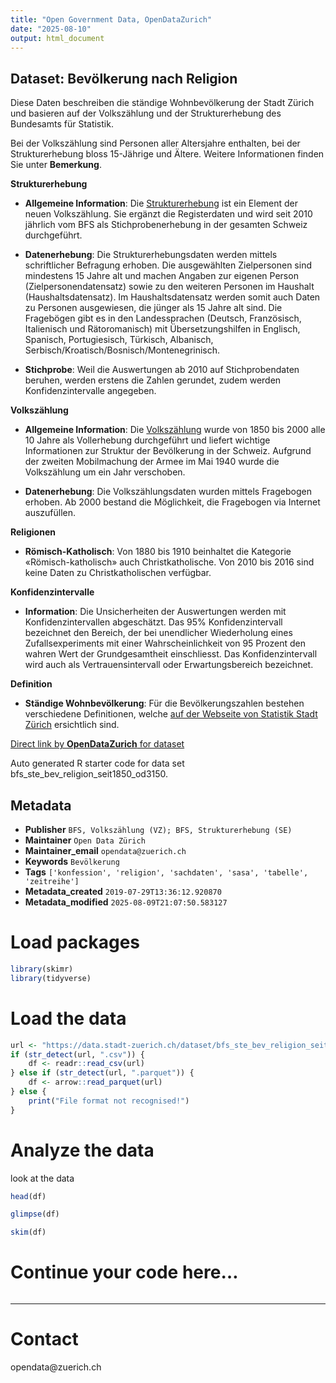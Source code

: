 ```yaml
---
title: "Open Government Data, OpenDataZurich"
date: "2025-08-10"
output: html_document
---
```


## Dataset: Bevölkerung nach Religion

Diese Daten beschreiben die ständige Wohnbevölkerung der Stadt Zürich und basieren auf der Volkszählung und der Strukturerhebung des Bundesamts für Statistik.

Bei der Volkszählung sind Personen aller Altersjahre enthalten, bei der Strukturerhebung bloss 15-Jährige und Ältere. Weitere Informationen finden Sie unter **Bemerkung**.

**Strukturerhebung**

- **Allgemeine Information**: Die  [Strukturerhebung](https://www.bfs.admin.ch/bfs/de/home/statistiken/bevoelkerung/erhebungen/se.html) ist ein Element der neuen Volkszählung. Sie ergänzt die Registerdaten und wird seit 2010 jährlich vom BFS als Stichprobenerhebung in der gesamten Schweiz durchgeführt. 

- **Datenerhebung**: Die Strukturerhebungsdaten werden mittels schriftlicher Befragung erhoben. Die ausgewählten Zielpersonen sind mindestens 15 Jahre alt und machen Angaben zur eigenen Person (Zielpersonendatensatz) sowie zu den weiteren Personen im Haushalt (Haushaltsdatensatz). Im Haushaltsdatensatz werden somit auch Daten zu Personen ausgewiesen, die jünger als 15 Jahre alt sind. Die Fragebögen gibt es in den  Landessprachen (Deutsch, Französisch, Italienisch und Rätoromanisch) mit Übersetzungshilfen in Englisch, Spanisch, Portugiesisch, Türkisch, Albanisch, Serbisch/Kroatisch/Bosnisch/Montenegrinisch. 

- **Stichprobe**: Weil die Auswertungen ab 2010 auf Stichprobendaten beruhen, werden erstens die Zahlen gerundet, zudem werden Konfidenzintervalle angegeben.

 

[]()

**Volkszählung**

- **Allgemeine Information**: Die   [Volkszählung](https://www.bfs.admin.ch/bfs/de/home/statistiken/bevoelkerung/erhebungen/volkszaehlung.html) wurde von 1850 bis 2000 alle 10 Jahre als Vollerhebung durchgeführt und liefert wichtige Informationen zur Struktur der Bevölkerung in der Schweiz. Aufgrund der zweiten Mobilmachung der Armee im Mai 1940 wurde die Volkszählung um ein Jahr verschoben.

- **Datenerhebung**: Die Volkszählungsdaten wurden mittels Fragebogen erhoben. Ab 2000 bestand die Möglichkeit, die Fragebogen via Internet auszufüllen.
 

[]()

**Religionen**

- **Römisch-Katholisch**: Von 1880 bis 1910 beinhaltet die Kategorie «Römisch-katholisch» auch Christkatholische. Von 2010 bis 2016 sind keine Daten zu Christkatholischen verfügbar.

 

[]()

**Konfidenzintervalle**

- **Information**: Die Unsicherheiten der Auswertungen werden mit Konfidenzintervallen abgeschätzt. Das 95% Konfidenzintervall bezeichnet den Bereich, der bei unendlicher Wiederholung eines Zufallsexperiments mit einer Wahrscheinlichkeit von 95 Prozent den wahren Wert der Grundgesamtheit einschliesst. Das Konfidenzintervall wird auch als Vertrauensintervall oder Erwartungsbereich bezeichnet.


 

[]()

**Definition**

- **Ständige Wohnbevölkerung**: 
Für die Bevölkerungszahlen bestehen verschiedene Definitionen, welche [auf der Webseite von Statistik Stadt Zürich](https://www.stadt-zuerich.ch/de/politik-und-verwaltung/statistik-und-daten/daten/bevoelkerung/bestand-und-entwicklung/bevoelkerungsdefinition.html) ersichtlich sind.

 

[]()



[Direct link by **OpenDataZurich** for dataset](https://data.stadt-zuerich.ch/dataset/bfs_ste_bev_religion_seit1850_od3150)

Auto generated R starter code for data set bfs_ste_bev_religion_seit1850_od3150.

## Metadata

- **Publisher** `BFS, Volkszählung (VZ); BFS, Strukturerhebung (SE)`
- **Maintainer** `Open Data Zürich`
- **Maintainer_email** `opendata@zuerich.ch`
- **Keywords** `Bevölk­erung`
- **Tags** `['konfession', 'religion', 'sachdaten', 'sasa', 'tabelle', 'zeitreihe']`
- **Metadata_created** `2019-07-29T13:36:12.920870`
- **Metadata_modified** `2025-08-09T21:07:50.583127`


# Load packages

```r
library(skimr)
library(tidyverse)
```

# Load the data

```r
url <- "https://data.stadt-zuerich.ch/dataset/bfs_ste_bev_religion_seit1850_od3150/download/BEV315OD3150.csv"
if (str_detect(url, ".csv")) {
    df <- readr::read_csv(url)
} else if (str_detect(url, ".parquet")) {
    df <- arrow::read_parquet(url)
} else {
    print("File format not recognised!")
}
```

# Analyze the data

look at the data
```r
head(df)
```

```r
glimpse(df)
```

```r
skim(df)
```

# Continue your code here...

```r

```

------------------------------------------------------------------------

# Contact

opendata@zuerich.ch
